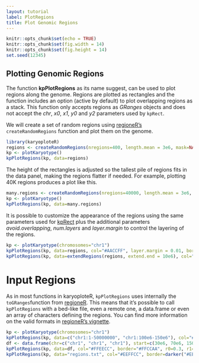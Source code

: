 ```yaml
---
layout: tutorial
label: PlotRegions
title: Plot Genomic Regions
---
```



```r
knitr::opts_chunk$set(echo = TRUE)
knitr::opts_chunk$set(fig.width = 14)
knitr::opts_chunk$set(fig.height = 14)
set.seed(12345)
```

## Plotting Genomic Regions

The function **kpPlotRegions** as its name suggest, can be used to plot regions
along the genome. Regions are plotted as rectangles and the function includes 
an option (active by default) to plot overlapping regions as a stack. This
function only accepts regions as _GRanges_ objects and does not accept
the _chr_, _x0_, _x1_, _y0_ and _y2_ parameters used by `kpRect`.

We will create a set of random regions using 
[regioneR's](https://bioconductor.org/packages/regioneR/) 
`createRandomRegions` function and plot them on the genome.


```r
library(karyoploteR)
regions <- createRandomRegions(nregions=400, length.mean = 3e6, mask=NA, non.overlapping = FALSE)
kp <- plotKaryotype()
kpPlotRegions(kp, data=regions)
```

The height of the rectangles is adjusted so the tallest pile of regions fits in
the data panel, making the regions flatter if needed. For example, plotting 40K 
regions produces a plot like this. 

```r
many.regions <- createRandomRegions(nregions=40000, length.mean = 3e6, mask=NA, non.overlapping = FALSE)
kp <- plotKaryotype()
kpPlotRegions(kp, data=many.regions)
```

It is possible to customize the appearance of the regions using the same 
parameters used for
[kpRect]({{ site.baseurl }}{% link Tutorial/Rectangles/Rectangles.md %}) plus the
additional parameters _avoid.overlapping_, _num.layers_ and _layer.margin_ to 
control the layering of the regions.

```r
kp <- plotKaryotype(chromosomes="chr1")
kpPlotRegions(kp, data=regions, col="#AACCFF", layer.margin = 0.01, border=NA, r0=0, r1=0.5)
kpPlotRegions(kp, data=extendRegions(regions, extend.end = 10e6), col="#FFEECC", layer.margin = 0.05, border="#FFCCAA", r0=0.6, r1=1)
```


# Input Regions

As in most functions in karyoploteR, `kpPlotRegions` uses internally the 
`toGRanges`function from 
[regioneR](https://bioconductor.org/packages/regioneR/). This means that it's
possible to call `kpPlotRegions` with a bed-like file, even a remote one,
a data.frame or even an array of characters defining the regions. You can find
more information on the valid formats in 
[regioneR's vignette](http://bioconductor.org/packages/release/bioc/vignettes/regioneR/inst/doc/regioneR.html#region-sets).

```r
kp <- plotKaryotype(chromosomes="chr1")
kpPlotRegions(kp, data=c("chr1:1-50000000", "chr1:100e6-150e6"), col="#AACCFF", r0=0, r1=0.25)
df <- data.frame(chr=c("chr1", "chr1", "chr1"), start=c(30e6, 70e6, 150e6), end=c(50e6, 90e6, 170e6))
kpPlotRegions(kp, data=df, col="#FFEECC", border="#FFCCAA", r0=0.3, r1=0.55)
kpPlotRegions(kp, data="regions.txt", col="#EEFFCC", border=darker("#EEFFCC"), r0=0.6, r1=0.85)
```






